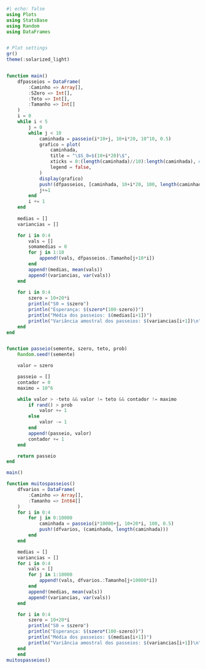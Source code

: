 ```julia
#| echo: false
using Plots
using StatsBase
using Random
using DataFrames


# Plot settings
gr()
theme(:solarized_light)


function main()
    dfpasseios = DataFrame(
        :Caminho => Array[],
        :SZero => Int[],
        :Teto => Int[],
        :Tamanho => Int[]
    )
    i = 0
    while i < 5
        j = 0
        while j < 10
            caminhada = passeio(i*10+j, 10+i*20, 10^10, 0.5)
            grafico = plot(
                caminhada,
                title = "\$S_0=$(10+i*20)\$",
                xticks = 0:(length(caminhada)//10):length(caminhada), #)∪(maximum(caminhada))
                legend = false,
            )
            display(grafico)
            push!(dfpasseios, [caminhada, 10+i*20, 100, length(caminhada)])
            j+=1
        end
        i += 1
    end
    
    medias = []
    variancias = []

    for i in 0:4
        vals = []
        somamedias = 0
        for j in 1:10
            append!(vals, dfpasseios.:Tamanho[j+10*i])
        end
        append!(medias, mean(vals))
        append!(variancias, var(vals))
    end
    
    for i in 0:4
        szero = 10+20*i
        println("S0 = $szero")
        println("Esperança: $(szero*(100-szero))")
        println("Média dos passeios: $(medias[i+1])")
        println("Variância amostral dos passeios: $(variancias[i+1])\n")
    end
end


function passeio(semente, szero, teto, prob)
    Random.seed!(semente)

    valor = szero

    passeio = []
    contador = 0
    maximo = 10^6

    while valor > -teto && valor != teto && contador != maximo 
        if rand() > prob
            valor += 1
        else
            valor -= 1
        end
        append!(passeio, valor)
        contador += 1
    end

    return passeio
end

main()
```

```julia
function muitospasseios()
    dfvarios = DataFrame(
        :Caminho => Array[],
        :Tamanho => Int64[]
    )
    for i in 0:4
        for j in 0:10000
            caminhada = passeio(i*10000+j, 10+20*i, 100, 0.5)    
            push!(dfvarios, (caminhada, length(caminhada)))
        end
    end

    medias = []
    variancias = []
    for i in 0:4
        vals = []
        for j in 1:10000
            append!(vals, dfvarios.:Tamanho[j+10000*i])
        end
        append!(medias, mean(vals))
        append!(variancias, var(vals))
    end

    for i in 0:4
        szero = 10+20*i
        println("S0 = $szero")
        println("Esperança: $(szero*(100-szero))")
        println("Média dos passeios: $(medias[i+1])")
        println("Variância amostral dos passeios: $(variancias[i+1])\n")
    end
    end
muitospasseios()
```